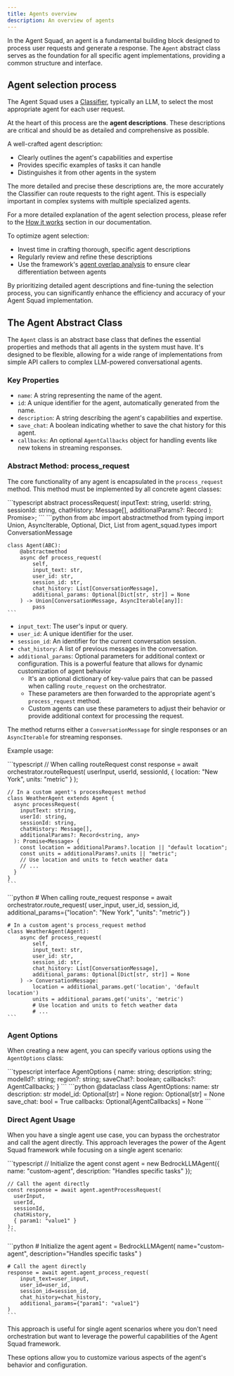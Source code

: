 ```yaml
---
title: Agents overview
description: An overview of agents
---
```


In the Agent Squad, an agent is a fundamental building block designed to process user requests and generate a response. The `Agent` abstract class serves as the foundation for all specific agent implementations, providing a common structure and interface.

## Agent selection process

The Agent Squad uses a [Classifier](/agent-squad/classifiers/overview), typically an LLM, to select the most appropriate agent for each user request.

At the heart of this process are the **agent descriptions**.
These descriptions are critical and should be as detailed and comprehensive as possible.

A well-crafted agent description:

- Clearly outlines the agent's capabilities and expertise
- Provides specific examples of tasks it can handle
- Distinguishes it from other agents in the system

The more detailed and precise these descriptions are, the more accurately the Classifier can route requests to the right agent. This is especially important in complex systems with multiple specialized agents.

For a more detailed explanation of the agent selection process, please refer to the [How it works](/agent-squad/general/how-it-works) section in our documentation.

To optimize agent selection:
- Invest time in crafting thorough, specific agent descriptions
- Regularly review and refine these descriptions
- Use the framework's [agent overlap analysis](/agent-squad/advanced-features/agent-overlap) to ensure clear differentiation between agents

By prioritizing detailed agent descriptions and fine-tuning the selection process, you can significantly enhance the efficiency and accuracy of your Agent Squad implementation.

## The Agent Abstract Class

The `Agent` class is an abstract base class that defines the essential properties and methods that all agents in the system must have. It's designed to be flexible, allowing for a wide range of implementations from simple API callers to complex LLM-powered conversational agents.

### Key Properties

- `name`: A string representing the name of the agent.
- `id`: A unique identifier for the agent, automatically generated from the name.
- `description`: A string describing the agent's capabilities and expertise.
- `save_chat`: A boolean indicating whether to save the chat history for this agent.
- `callbacks`: An optional `AgentCallbacks` object for handling events like new tokens in streaming responses.

### Abstract Method: process_request

The core functionality of any agent is encapsulated in the `process_request` method. This method must be implemented by all concrete agent classes:


<Tabs syncKey="runtime">
  <TabItem label="TypeScript" icon="seti:typescript" color="blue">
    ```typescript
    abstract processRequest(
      inputText: string,
      userId: string,
      sessionId: string,
      chatHistory: Message[],
      additionalParams?: Record<string, any>
    ): Promise<Message | AsyncIterable<any>>;
    ```
  </TabItem>
  <TabItem label="Python" icon="seti:python">
    ```python
    from abc import abstractmethod
    from typing import Union, AsyncIterable, Optional, Dict, List
    from agent_squad.types import ConversationMessage

    class Agent(ABC):
        @abstractmethod
        async def process_request(
            self,
            input_text: str,
            user_id: str,
            session_id: str,
            chat_history: List[ConversationMessage],
            additional_params: Optional[Dict[str, str]] = None
        ) -> Union[ConversationMessage, AsyncIterable[any]]:
            pass
    ```
  </TabItem>
</Tabs>

- `input_text`: The user's input or query.
- `user_id`: A unique identifier for the user.
- `session_id`: An identifier for the current conversation session.
- `chat_history`: A list of previous messages in the conversation.
- `additional_params`: Optional parameters for additional context or configuration. This is a powerful feature that allows for dynamic customization of agent behavior
  - It's an optional dictionary of key-value pairs that can be passed when calling `route_request` on the orchestrator.
  - These parameters are then forwarded to the appropriate agent's `process_request` method.
  - Custom agents can use these parameters to adjust their behavior or provide additional context for processing the request.

The method returns either a `ConversationMessage` for single responses or an `AsyncIterable` for streaming responses.

Example usage:

<Tabs syncKey="runtime">
  <TabItem label="TypeScript" icon="seti:typescript" color="blue">
    ```typescript
    // When calling routeRequest
    const response = await orchestrator.routeRequest(
      userInput,
      userId,
      sessionId,
      { location: "New York", units: "metric" }
    );

    // In a custom agent's processRequest method
    class WeatherAgent extends Agent {
      async processRequest(
        inputText: string,
        userId: string,
        sessionId: string,
        chatHistory: Message[],
        additionalParams?: Record<string, any>
      ): Promise<Message> {
        const location = additionalParams?.location || "default location";
        const units = additionalParams?.units || "metric";
        // Use location and units to fetch weather data
        // ...
      }
    }
    ```
  </TabItem>
  <TabItem label="Python" icon="seti:python">
    ```python
    # When calling route_request
    response = await orchestrator.route_request(
        user_input,
        user_id,
        session_id,
        additional_params={"location": "New York", "units": "metric"}
    )

    # In a custom agent's process_request method
    class WeatherAgent(Agent):
        async def process_request(
            self,
            input_text: str,
            user_id: str,
            session_id: str,
            chat_history: List[ConversationMessage],
            additional_params: Optional[Dict[str, str]] = None
        ) -> ConversationMessage:
            location = additional_params.get('location', 'default location')
            units = additional_params.get('units', 'metric')
            # Use location and units to fetch weather data
            # ...
    ```
  </TabItem>
</Tabs>

### Agent Options

When creating a new agent, you can specify various options using the `AgentOptions` class:

<Tabs syncKey="runtime">
  <TabItem label="TypeScript" icon="seti:typescript" color="blue">
    ```typescript
    interface AgentOptions {
      name: string;
      description: string;
      modelId?: string;
      region?: string;
      saveChat?: boolean;
      callbacks?: AgentCallbacks;
    }
    ```
  </TabItem>
  <TabItem label="Python" icon="seti:python">
    ```python
    @dataclass
    class AgentOptions:
        name: str
        description: str
        model_id: Optional[str] = None
        region: Optional[str] = None
        save_chat: bool = True
        callbacks: Optional[AgentCallbacks] = None
    ```
  </TabItem>
</Tabs>

### Direct Agent Usage

When you have a single agent use case, you can bypass the orchestrator and call the agent directly. This approach leverages the power of the Agent Squad framework while focusing on a single agent scenario:

<Tabs syncKey="runtime">
  <TabItem label="TypeScript" icon="seti:typescript" color="blue">
    ```typescript
    // Initialize the agent
    const agent = new BedrockLLMAgent({
      name: "custom-agent",
      description: "Handles specific tasks"
    });

    // Call the agent directly
    const response = await agent.agentProcessRequest(
      userInput,
      userId,
      sessionId,
      chatHistory,
      { param1: "value1" }
    );
    ```
  </TabItem>
  <TabItem label="Python" icon="seti:python">
    ```python
    # Initialize the agent
    agent = BedrockLLMAgent(
        name="custom-agent",
        description="Handles specific tasks"
    )

    # Call the agent directly
    response = await agent.agent_process_request(
        input_text=user_input,
        user_id=user_id,
        session_id=session_id,
        chat_history=chat_history,
        additional_params={"param1": "value1"}
    )
    ```
  </TabItem>
</Tabs>

This approach is useful for single agent scenarios where you don't need orchestration but want to leverage the powerful capabilities of the Agent Squad framework.

These options allow you to customize various aspects of the agent's behavior and configuration.
